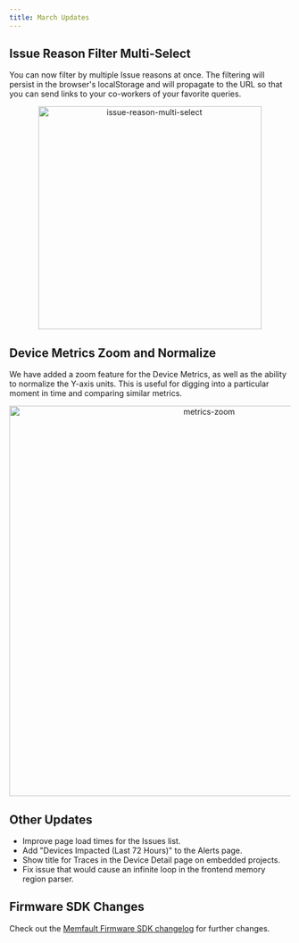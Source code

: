 ```yaml
---
title: March Updates
---
```


## Issue Reason Filter Multi-Select

You can now filter by multiple Issue reasons at once. The filtering will persist in the browser's localStorage and
will propagate to the URL so that you can send links to your co-workers of your favorite queries.

<p align="center">
  <img
    width="400"
    src="/img/blog/2020-03-30-reason-multi-select.png"
    alt="issue-reason-multi-select"
  />
</p>

## Device Metrics Zoom and Normalize

We have added a zoom feature for the Device Metrics, as well as the ability to normalize the Y-axis units. This is useful
for digging into a particular moment in time and comparing similar metrics.

<p align="center">
  <img
    width="700"
    src="/img/blog/2020-03-30-metrics-zoom.gif"
    alt="metrics-zoom"
  />
</p>

<!-- truncate -->

## Other Updates

- Improve page load times for the Issues list.
- Add "Devices Impacted (Last 72 Hours)" to the Alerts page.
- Show title for Traces in the Device Detail page on embedded projects.
- Fix issue that would cause an infinite loop in the frontend memory region parser.

## Firmware SDK Changes

Check out the [Memfault Firmware SDK changelog](https://github.com/memfault/memfault-firmware-sdk/blob/master/CHANGES.md) for further changes.
